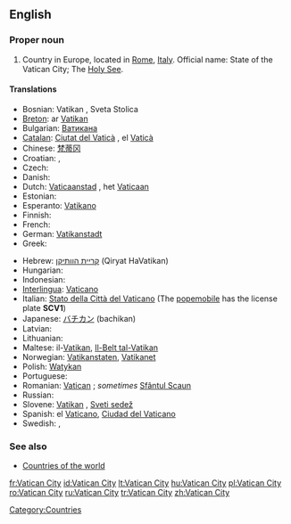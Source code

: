 {{wikipedia}}
==English==

===Proper noun===
{{en-proper noun|sg=[[Vatican]] [[city|City]]}}

# Country in Europe, located in [[Rome]], [[Italy]]. Official name: State of the Vatican City; The [[Holy See]].

====Translations====
{{top}}
* Bosnian: Vatikan {{m}}, Sveta Stolica {{f}}
* [[Breton]]: ar [[Vatikan]]
* Bulgarian: [[Ватикана]]
* [[Catalan]]: [[Ciutat del Vaticà]] {{f}}, el [[Vaticà]] {{m}}
* Chinese: [[梵蒂冈]]
* Croatian: {{t-|hr|Vatikan|m}}, {{t-|hr|Sveta Stolica|f}}
* Czech: {{t+|cs|Vatikán|m}}
* Danish: {{t-|da|Vatikanstaten}}
* Dutch: [[Vaticaanstad]] {{f}}, het [[Vaticaan]] {{n}}
* Estonian: {{t-|et|Vatikan}}
* Esperanto: [[Vatikano]]
* Finnish: {{t-|fi|Vatikaani}}
* French: {{t+|fr|Vatican|m}}
* German: [[Vatikanstadt]]
* Greek: {{t+|el|Βατικανό|n|sc=Grek}}
{{mid}}
* Hebrew: [[קריית הוותיקן]] (Qiryat HaVatikan)
* Hungarian: {{t+|hu|Vatikán}}
* Indonesian: {{t-|id|Vatikan|xs=Indonesian}}
* [[Interlingua]]: [[Vaticano]]
* Italian: [[Stato della Città del Vaticano]] (The [[popemobile]] has the license plate '''SCV1''')
* Japanese: [[バチカン]] (bachikan)
* Latvian: {{t+|lv|Vatikāns|xs=Latvian}}
* Lithuanian: {{t+|lt|Vatikanas|xs=Lithuanian}}
* Maltese: il-[[Vatikan]], [[Il-Belt tal-Vatikan]]
* Norwegian: [[Vatikanstaten]], [[Vatikanet]]
* Polish: [[Watykan]]
* Portuguese: {{t+|pt|Vaticano}}
* Romanian: [[Vatican]] {{n}}; ''sometimes'' [[Sfântul Scaun]] {{n}}
* Russian: {{t+|ru|Ватикан|m|sc=Cyrl}}
* Slovene: [[Vatikan]] {{m}}, [[Sveti sedež]] {{m}}
* Spanish: el [[Vaticano]], [[Ciudad del Vaticano]]
* Swedish: {{t+|sv|Vatikanstaten}}, {{t-|sv|Vatikanen}}
{{bottom}}

===See also===
*[[Appendix:Countries of the world|Countries of the world]]

[[Category:Countries]]

[[fr:Vatican City]]
[[id:Vatican City]]
[[lt:Vatican City]]
[[hu:Vatican City]]
[[pl:Vatican City]]
[[ro:Vatican City]]
[[ru:Vatican City]]
[[tr:Vatican City]]
[[zh:Vatican City]]